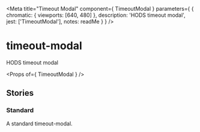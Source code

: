
<Meta
  title="Timeout Modal"
  component={ TimeoutModal }
  parameters={ {
    chromatic: { viewports: [640, 480] },
    description: 'HODS timeout modal',
    jest: ['TimeoutModal'],
    notes: readMe
  } }
/>

# timeout-modal

HODS timeout modal

<Preview withToolbar>
  <Story name="TimeoutModal">
    <TimeoutModal  />
  </Story>
</Preview>

<Props of={ TimeoutModal } />


## Stories
### Standard

A standard timeout-modal.

<Preview>
  <Story name="Standard">
    <TimeoutModal />
  </Story>
</Preview>
